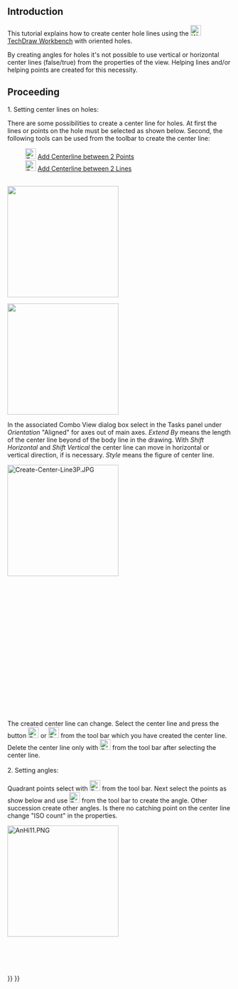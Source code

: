 <languages/>

{{TutorialInfo
|Topic=TechDraw
|Level=Base
|Time=1 minute
|Author=AnHi
|FCVersion=0.19
}}

== Introduction ==

This tutorial explains how to create center hole lines using the [[Image:Workbench_TechDraw.svg|24px|link=TechDraw_Workbench]] [[TechDraw Workbench]] with oriented holes.

By creating angles for holes it's not possible to use vertical or horizontal center lines (false/true) from the properties of the view. Helping lines and/or helping points are created for this necessity.

== Proceeding ==

1. Setting center lines on holes:

There are some possibilities to create a center line for holes. 
At first the lines or points on the hole must be selected as shown below. Second, the following tools can be used from the toolbar to create the center line: 

: [[File:TechDraw 2PointCenterLine.svg|24px]] [[TechDraw_2PointCenterLine|Add Centerline between 2 Points]]
: [[File:TechDraw 2LineCenterLine.svg|24px]] [[TechDraw_2LineCenterLine|Add Centerline between 2 Lines]] 
<br>

[[Image:TechDraw_Tutorial_2PointCenterLine_example.png|250px|]]
{{Caption|Above: created with [[File:TechDraw 2PointCenterLine.svg|16px]] which creates centerlines between 2 points}}

[[Image:TechDraw_Tutorial_2LineCenterLine_example.png|250px|]]
{{Caption|Above: created with [[File:TechDraw 2LineCenterLine.svg|16px]] which creates centerlines between 2 lines}}

In the associated Combo View dialog box select in the Tasks panel under ''Orientation'' "Aligned" for axes out of main axes. ''Extend By'' means the length of the center line beyond of the body line in the drawing. With ''Shift Horizontal'' and ''Shift Vertical'' the center line can move in horizontal or vertical direction, if is necessary. ''Style'' means the figure of center line. 

[[Image:Create-Center-Line3P.JPG|250px|left]]
<br>
<br>
<br>
<br>
<br>
<br>
<br>
<br>
<br>
<br>
<br>
<br>
<br>
<br>
<br>
<br>
<br>
<br>
<br>
{{Caption|Above: dialog box}}
<br>

The created center line can change. Select the center line and press the button [[File:TechDraw 2LineCenterLine.svg|24px]] or [[File:TechDraw 2PointCenterLine.svg|24px]] from the tool bar which you have created the center line. Delete the center line only with [[File:TechDraw_CosmeticEraser.svg|24px]] from the tool bar after selecting the center line.
<br>
<br>

2. Setting angles:

Quadrant points select with [[File:TechDraw_Quadrants.svg|24px]] from the tool bar. Next select the points as show below and use [[Image:TechDraw_Dimension_Angle3Pt.svg|24px]] from the tool bar to create the angle. Other succession create other angles.
Is there no catching point on the center line change "ISO count" in the properties.

[[Image:AnHi11.PNG|250px|left]]
<br>
<br>
<br>
<br>
<br>
<br>
{{Caption|Above: Succession of selection|center}}
{{TechDraw Tools navi{{#translation:}}}}
{{Userdocnavi{{#translation:}}}}